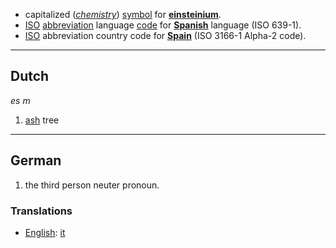 * capitalized (''[[chemistry]]'') [[symbol]] for '''[[einsteinium]]'''.
*[[ISO]] [[abbreviation]] language [[code]] for '''[[Spanish]]''' language (ISO 639-1).
*[[ISO]] abbreviation country code for '''[[Spain]]''' (ISO 3166-1 Alpha-2 code). 

----
==Dutch==
''es'' ''m''

#[[ash]] tree

----
==German==
#the third person neuter pronoun.

===Translations===
*[[English]]: [[it]]